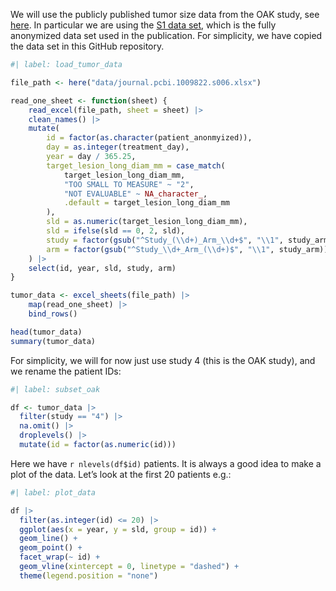 We will use the publicly published tumor size data from the OAK study, see [here](https://journals.plos.org/ploscompbiol/article?id=10.1371/journal.pcbi.1009822). In particular we are using the [S1 data set](https://doi.org/10.1371/journal.pcbi.1009822.s006), which is the fully anonymized data set used in the publication. For simplicity, we have copied the data set in this GitHub repository.

```r
#| label: load_tumor_data

file_path <- here("data/journal.pcbi.1009822.s006.xlsx")

read_one_sheet <- function(sheet) {
    read_excel(file_path, sheet = sheet) |> 
    clean_names() |> 
    mutate(
        id = factor(as.character(patient_anonmyized)),
        day = as.integer(treatment_day),
        year = day / 365.25,
        target_lesion_long_diam_mm = case_match(
            target_lesion_long_diam_mm,
            "TOO SMALL TO MEASURE" ~ "2",
            "NOT EVALUABLE" ~ NA_character_,
            .default = target_lesion_long_diam_mm
        ),
        sld = as.numeric(target_lesion_long_diam_mm),
        sld = ifelse(sld == 0, 2, sld),
        study = factor(gsub("^Study_(\\d+)_Arm_\\d+$", "\\1", study_arm)),
        arm = factor(gsub("^Study_\\d+_Arm_(\\d+)$", "\\1", study_arm))
    ) |> 
    select(id, year, sld, study, arm)
}

tumor_data <- excel_sheets(file_path) |> 
    map(read_one_sheet) |> 
    bind_rows()

head(tumor_data)
summary(tumor_data)
```

For simplicity, we will for now just use study 4 (this is the OAK study), and we rename the patient IDs:

```r
#| label: subset_oak

df <- tumor_data |> 
  filter(study == "4") |> 
  na.omit() |>
  droplevels() |> 
  mutate(id = factor(as.numeric(id)))
```

Here we have `r nlevels(df$id)` patients. It is always a good idea to make a plot of the data. Let's look at the first 20 patients e.g.:

```r
#| label: plot_data

df |> 
  filter(as.integer(id) <= 20) |>
  ggplot(aes(x = year, y = sld, group = id)) +
  geom_line() +
  geom_point() +
  facet_wrap(~ id) +
  geom_vline(xintercept = 0, linetype = "dashed") +
  theme(legend.position = "none")
```
